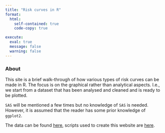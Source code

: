 ```yaml
---
title: "Risk curves in R"
format:
  html:
    self-contained: true
    code-copy: true

execute:
  eval: true
  message: false
  warning: false
---
```


### About

This site is a brief walk-through of how various types of risk curves can be made in R. The focus is on the graphical rather than analytical aspects. I.e., we start from a dataset that has been analysed and cleaned and is ready to be plotted.

`SAS` will be mentioned a few times but no knowledge of `SAS` is needed. However, it is assumed that the reader has some prior knowledge of `ggplot2`.

The data can be found [here](https://github.com/tjuheide/StatDayMay2025/blob/main/data/riskdata.csv), scripts used to create this website are [here](https://github.com/tjuheide/StatDayMay2025).